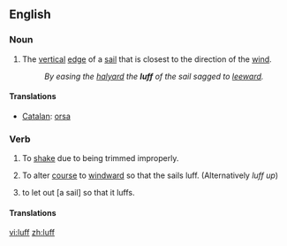 ==English==

===Noun===
{{en-noun}}

# {{nautical}} The [[vertical]] [[edge]] of a [[sail]] that is closest to the direction of the [[wind]].
#:''By easing the [[halyard]] the '''luff''' of the sail sagged to [[leeward]].''

====Translations====
*[[Catalan]]: [[orsa]] {{f}}

===Verb===
{{en-verb}}

# {{context|nautical|of a sail|intransitive}} To [[shake]] due to being trimmed improperly.
# {{context|nautical|of a boat|intransitive}} To alter [[course]] to [[windward]] so that the sails luff.  (Alternatively ''luff up'')
# {{context|nautical|transitive}} to let out [a sail] so that it luffs.

====Translations====

[[vi:luff]]
[[zh:luff]]